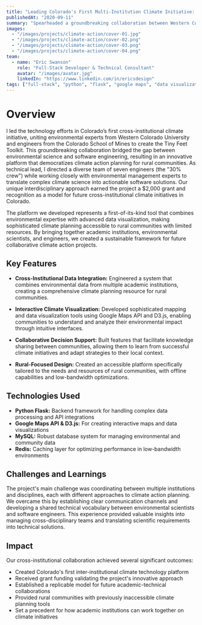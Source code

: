 ```yaml
---
title: "Leading Colorado's First Multi-Institution Climate Initiative: An Award-Winning Platform for Rural Communities"
publishedAt: "2020-09-11"
summary: "Spearheaded a groundbreaking collaboration between Western Colorado University and Colorado School of Mines to create an award-winning climate action platform for rural communities."
images:
  - "/images/projects/climate-action/cover-01.jpg"
  - "/images/projects/climate-action/cover-02.png"
  - "/images/projects/climate-action/cover-03.png"
  - "/images/projects/climate-action/cover-04.png"
team:
  - name: "Eric Swanson"
    role: "Full-Stack Developer & Technical Consultant"
    avatar: "/images/avatar.jpg"
    linkedIn: "https://www.linkedin.com/in/ericsdesign"
tags: ["full-stack", "python", "flask", "google maps", "data visualization", "climate tech"]
---
```


# Overview

I led the technology efforts in Colorado’s first cross-institutional climate initiative, uniting environmental experts from Western Colorado University and engineers from the Colorado School of Mines to create the Tiny Feet Toolkit. This groundbreaking collaboration bridged the gap between environmental science and software engineering, resulting in an innovative platform that democratizes climate action planning for rural communities.
As technical lead, I directed a diverse team of seven engineers (the "30% crew") while working closely with environmental management experts to translate complex climate science into actionable software solutions. Our unique interdisciplinary approach earned the project a $2,000 grant and recognition as a model for future cross-institutional climate initiatives in Colorado.

The platform we developed represents a first-of-its-kind tool that combines environmental expertise with advanced data visualization, making sophisticated climate planning accessible to rural communities with limited resources. By bringing together academic institutions, environmental scientists, and engineers, we created a sustainable framework for future collaborative climate action projects.

## Key Features

- **Cross-Institutional Data Integration:** Engineered a system that combines environmental data from multiple academic institutions, creating a comprehensive climate planning resource for rural communities.

- **Interactive Climate Visualization:** Developed sophisticated mapping and data visualization tools using Google Maps API and D3.js, enabling communities to understand and analyze their environmental impact through intuitive interfaces.

- **Collaborative Decision Support:** Built features that facilitate knowledge sharing between communities, allowing them to learn from successful climate initiatives and adapt strategies to their local context.

- **Rural-Focused Design:** Created an accessible platform specifically tailored to the needs and resources of rural communities, with offline capabilities and low-bandwidth optimizations.

## Technologies Used

- **Python Flask:** Backend framework for handling complex data processing and API integrations
- **Google Maps API & D3.js:** For creating interactive maps and data visualizations
- **MySQL:** Robust database system for managing environmental and community data
- **Redis:** Caching layer for optimizing performance in low-bandwidth environments

## Challenges and Learnings

The project's main challenge was coordinating between multiple institutions and disciplines, each with different approaches to climate action planning. We overcame this by establishing clear communication channels and developing a shared technical vocabulary between environmental scientists and software engineers. This experience provided valuable insights into managing cross-disciplinary teams and translating scientific requirements into technical solutions.

## Impact

Our cross-institutional collaboration achieved several significant outcomes:
- Created Colorado's first inter-institutional climate technology platform
- Received grant funding validating the project's innovative approach
- Established a replicable model for future academic-technical collaborations
- Provided rural communities with previously inaccessible climate planning tools
- Set a precedent for how academic institutions can work together on climate initiatives
